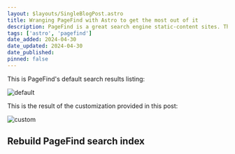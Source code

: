 ```yaml
---
layout: $layouts/SingleBlogPost.astro
title: Wranging PageFind with Astro to get the most out of it
description: PageFind is a great search engine static-content sites. This article shows how to tailor its index to your exact needs and how to customize its user interface.
tags: ['astro', 'pagefind']
date_added: 2024-04-30
date_updated: 2024-04-30
date_published: 
pinned: false
---
```


This is PageFind's default search results listing:

![default](https://nyc3.digitaloceanspaces.com/rp-assets/images/pagefind-default-results.png)


This is the result of the customization provided in this post:

![custom](https://nyc3.digitaloceanspaces.com/rp-assets/images/pagefind-custom-results.png)

## Rebuild PageFind search index

